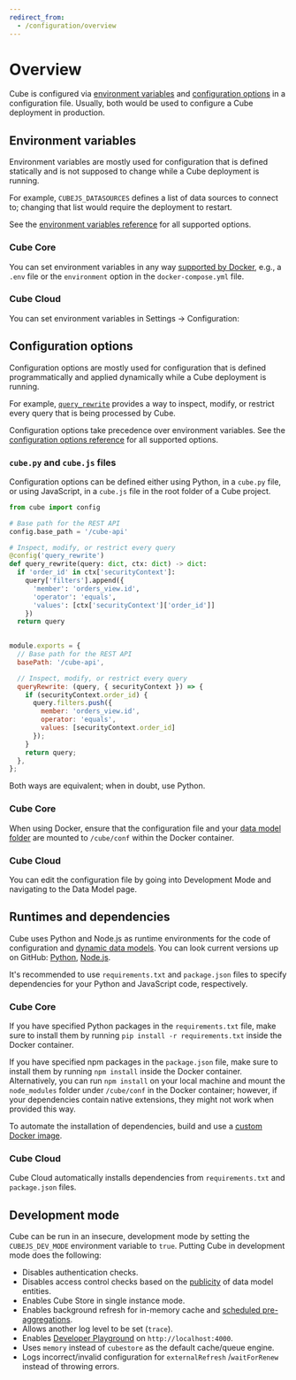 ```yaml
---
redirect_from:
  - /configuration/overview
---
```


# Overview

Cube is configured via [environment variables][link-env-vars] and
[configuration options][link-config] in a configuration file. Usually,
both would be used to configure a Cube deployment in production.

## Environment variables

Environment variables are mostly used for configuration that is defined
statically and is not supposed to change while a Cube deployment is running.

<InfoBox>

For example, `CUBEJS_DATASOURCES` defines a list of data sources to connect
to; changing that list would require the deployment to restart.

</InfoBox>

See the [environment variables reference][link-env-vars] for all supported options.

### Cube Core

You can set environment variables in any way [supported by
Docker][link-docker-env-vars], e.g., a `.env` file or the `environment`
option in the `docker-compose.yml` file.

### Cube Cloud

You can set environment variables in <Btn>Settings → Configuration</Btn>:

<Screenshot
  alt="Cube Cloud Environment Variables Screen"
  src="https://ucarecdn.com/b47693b9-f770-4e01-a0d1-60e3fcf19e23/"
/>

## Configuration options

Configuration options are mostly used for configuration that is defined
programmatically and applied dynamically while a Cube deployment is running.

<InfoBox>

For example, [`query_rewrite`](/reference/configuration/config#query_rewrite)
provides a way to inspect, modify, or restrict every query that is being
processed by Cube.

</InfoBox>

Configuration options take precedence over environment variables.
See the [configuration options reference][link-config] for all supported options.

### `cube.py` and `cube.js` files

Configuration options can be defined either using Python, in a `cube.py` file,
or using JavaScript, in a `cube.js` file in the root folder of a Cube project.

<CodeTabs>

```python
from cube import config

# Base path for the REST API
config.base_path = '/cube-api'

# Inspect, modify, or restrict every query
@config('query_rewrite')
def query_rewrite(query: dict, ctx: dict) -> dict:
  if 'order_id' in ctx['securityContext']:
    query['filters'].append({
      'member': 'orders_view.id',
      'operator': 'equals',
      'values': [ctx['securityContext']['order_id']]
    })
  return query
  
```

```javascript
module.exports = {
  // Base path for the REST API
  basePath: '/cube-api',

  // Inspect, modify, or restrict every query
  queryRewrite: (query, { securityContext }) => {
    if (securityContext.order_id) {
      query.filters.push({
        member: 'orders_view.id',
        operator: 'equals',
        values: [securityContext.order_id]
      });
    }
    return query;
  },
};
```

</CodeTabs>

Both ways are equivalent; when in doubt, use Python.

### Cube Core

When using Docker, ensure that the configuration file and your [data model
folder][ref-folder-structure] are mounted to `/cube/conf` within the
Docker container.

### Cube Cloud

You can edit the configuration file by going into <Btn>Development Mode</Btn>
and navigating to the <Btn>Data Model</Btn> page.

## Runtimes and dependencies

Cube uses Python and Node.js as runtime environments for the code of
configuration and [dynamic data models][ref-dynamic-data-models]. You can look
current versions up on GitHub: [Python][link-current-python-version],
[Node.js][link-current-nodejs-version]. 

It's recommended to use `requirements.txt` and `package.json` files to
specify dependencies for your Python and JavaScript code, respectively.

### Cube Core

If you have specified Python packages in the `requirements.txt` file,
make sure to install them by running `pip install -r requirements.txt`
inside the Docker container.

If you have specified npm packages in the `package.json` file, make sure
to install them by running `npm install` inside the Docker container.
Alternatively, you can run `npm install` on your local machine and mount
the `node_modules` folder under `/cube/conf` in the Docker container;
however, if your dependencies contain native extensions, they might not work
when provided this way.

To automate the installation of dependencies, build and use a [custom
Docker image][ref-custom-docker-image].

### Cube Cloud

Cube Cloud automatically installs dependencies from `requirements.txt` and
`package.json` files.

## Development mode

Cube can be run in an insecure, development mode by setting the
`CUBEJS_DEV_MODE` environment variable to `true`. Putting Cube in development
mode does the following:

- Disables authentication checks.
- Disables access control checks based on the [publicity][ref-data-model-publicity]
of data model entities.
- Enables Cube Store in single instance mode.
- Enables background refresh for in-memory cache and [scheduled
  pre-aggregations][link-scheduled-refresh].
- Allows another log level to be set (`trace`).
- Enables [Developer Playground][link-dev-playground] on `http://localhost:4000`.
- Uses `memory` instead of `cubestore` as the default cache/queue engine.
- Logs incorrect/invalid configuration for `externalRefresh` /`waitForRenew`
  instead of throwing errors.

[ref-ref-meta]: /reference/rest-api#v1meta
[ref-rest-api]: /product/apis-integrations/rest-api
[ref-gql-api]: /product/apis-integrations/graphql-api
[ref-sql-api]: /product/apis-integrations/sql-api
[ref-folder-structure]:
  /product/data-modeling/syntax#folder-structure
[link-config]: /reference/configuration/config
[link-dev-playground]: /product/workspace/playground
[link-env-vars]: /reference/configuration/environment-variables
[link-scheduled-refresh]:
  /reference/data-model/pre-aggregations#scheduled_refresh
[ref-dynamic-data-models]: /product/data-modeling/dynamic
[ref-custom-docker-image]: /product/deployment/core#extend-the-docker-image
[link-docker-env-vars]: https://docs.docker.com/compose/environment-variables/set-environment-variables/
[ref-data-model-publicity]: /product/data-modeling/concepts/publicity
[link-current-python-version]: https://github.com/cube-js/cube/blob/master/packages/cubejs-docker/latest.Dockerfile#L13
[link-current-nodejs-version]: https://github.com/cube-js/cube/blob/master/packages/cubejs-docker/latest.Dockerfile#L1